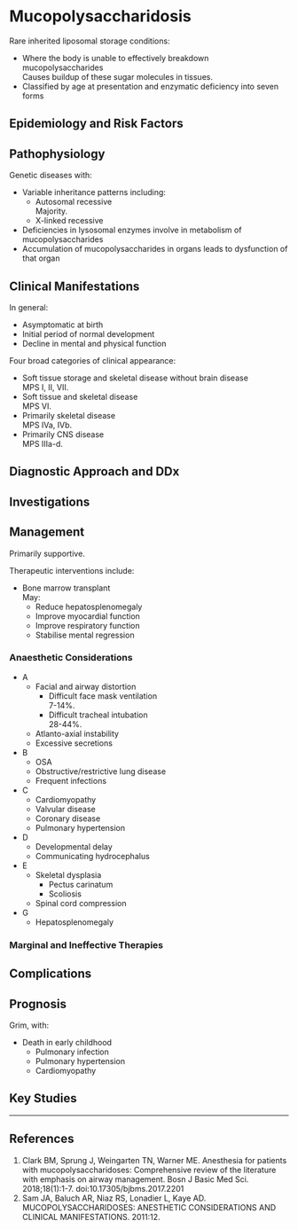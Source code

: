 # Mucopolysaccharidosis


Rare inherited liposomal storage conditions:

* Where the body is unable to effectively breakdown mucopolysaccharides\
Causes buildup of these sugar molecules in tissues.
* Classified by age at presentation and enzymatic deficiency into seven forms



## Epidemiology and Risk Factors

## Pathophysiology

Genetic diseases with:

* Variable inheritance patterns including:
	* Autosomal recessive\
	Majority.
	* X-linked recessive
* Deficiencies in lysosomal enzymes involve in metabolism of mucopolysaccharides
* Accumulation of mucopolysaccharides in organs leads to dysfunction of that organ

## Clinical Manifestations

In general:

* Asymptomatic at birth
* Initial period of normal development
* Decline in mental and physical function

Four broad categories of clinical appearance:

* Soft tissue storage and skeletal disease without brain disease\
MPS I, II, VII.
* Soft tissue and skeletal disease\
MPS VI.
* Primarily skeletal disease\
MPS IVa, IVb.
* Primarily CNS disease\
MPS IIIa-d.



## Diagnostic Approach and DDx

## Investigations

## Management

Primarily supportive.

Therapeutic interventions include:

* Bone marrow transplant\
May:
	* Reduce hepatosplenomegaly
	* Improve myocardial function
	* Improve respiratory function
	* Stabilise mental regression

### Anaesthetic Considerations

* A
	* Facial and airway distortion
		* Difficult face mask ventilation\
		7-14%.
		* Difficult tracheal intubation\
		28-44%.
	* Atlanto-axial instability
	* Excessive secretions
* B
	* OSA
	* Obstructive/restrictive lung disease
	* Frequent infections
* C
	* Cardiomyopathy
	* Valvular disease
	* Coronary disease
	* Pulmonary hypertension
* D
	* Developmental delay
	* Communicating hydrocephalus
* E
	* Skeletal dysplasia
		* Pectus carinatum
		* Scoliosis
	* Spinal cord compression
* G
	* Hepatosplenomegaly

### Marginal and Ineffective Therapies

## Complications

## Prognosis

Grim, with:

* Death in early childhood
	* Pulmonary infection
	* Pulmonary hypertension
	* Cardiomyopathy

## Key Studies


---

## References

1. Clark BM, Sprung J, Weingarten TN, Warner ME. Anesthesia for patients with mucopolysaccharidoses: Comprehensive review of the literature with emphasis on airway management. Bosn J Basic Med Sci. 2018;18(1):1-7. doi:10.17305/bjbms.2017.2201
1. Sam JA, Baluch AR, Niaz RS, Lonadier L, Kaye AD. MUCOPOLYSACCHARIDOSES: ANESTHETIC CONSIDERATIONS AND CLINICAL MANIFESTATIONS. 2011:12.
